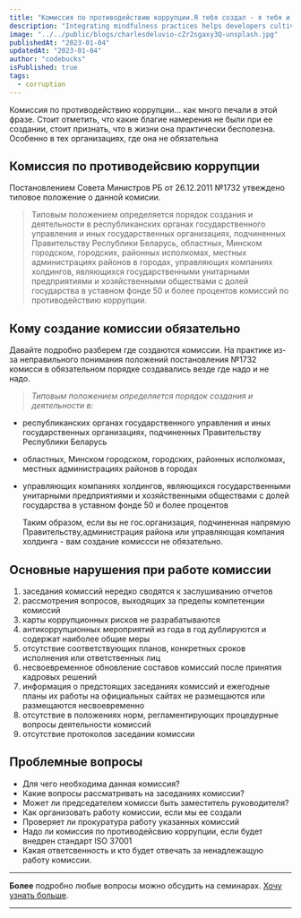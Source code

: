 ```yaml
---
title: "Комиссия по противодействию коррупции.Я тебя создал - я тебя и уберу"
description: "Integrating mindfulness practices helps developers cultivate present-moment awareness, fostering focus, problem-solving, and work-life balance."
image: "../../public/blogs/charlesdeluvio-cZr2sgaxy3Q-unsplash.jpg"
publishedAt: "2023-01-04"
updatedAt: "2023-01-04"
author: "codebucks"
isPublished: true
tags:
  - corruption
---
```


Комиссия по противодействию коррупции... как много печали в этой фразе. Стоит отметить, что какие благие намерения не были
при ее создании, стоит признать, что в жизни она практически бесполезна. Особенно в тех организациях, где она не обязательна

## Комиссия по противодейсвию коррупции

Постановлением Совета Министров РБ от 26.12.2011 №1732 утвеждено типовое положение о данной комисии.

> Типовым положением определяется порядок создания и деятельности в
> республиканских органах государственного управления и иных государственных
> организациях, подчиненных Правительству Республики Беларусь, областных, Минском
> городском, городских, районных исполкомах, местных администрациях районов в городах,
> управляющих компаниях холдингов, являющихся государственными унитарными
> предприятиями и хозяйственными обществами с долей государства в уставном фонде 50 и
> более процентов
> комиссий по противодействию коррупции.

## Кому создание комиссии обязательно

Давайте подробно разберем где создаются комиссии. На практике из-за неправильного понимания
положений постановления №1732 комисси в обязательном порядке создавались везде где надо и не надо.

> _Типовым положением определяется порядок создания и деятельности в:_

- республиканских органах государственного управления и иных государственных
  организациях, подчиненных Правительству Республики Беларусь
- областных, Минском
  городском, городских, районных исполкомах, местных администрациях районов в городах

- управляющих компаниях холдингов, являющихся государственными унитарными
  предприятиями и хозяйственными обществами с долей государства в уставном фонде 50 и
  более процентов

  Таким образом, если вы не гос.организация, подчиненная напрямую Правительству,администрация района или управляющая компания
  холдинга - вам создание комиссси не обязательно.

## Основные нарушения при работе комиссии

1.  заседания комиссий нередко сводятся к заслушиванию отчетов
2.  рассмотрения вопросов, выходящих
    за пределы компетенции комиссий
3.  карты коррупционных рисков не разрабатываются
4.  антикоррупционных мероприятий из года в год дублируются и содержат наиболее общие меры
5.  отсутствие соответствующих планов, конкретных сроков исполнения или ответственных лиц
6.  несвоевременное обновление составов комиссий после принятия кадровых решений
7.  информация о предстоящих заседаниях комиссий и ежегодные планы их работы на официальных сайтах не размещаются или размещаются несвоевременно
8.  отсутствие в положениях норм, регламентирующих процедурные вопросы деятельности комиссий
9.  отсутствие протоколов заседании комиссии

## Проблемные вопросы

- Для чего необходима данная комиссия?
- Какие вопросы рассматривать на заседаниях комиссии?
- Может ли председателем комисси быть заместитель руководителя?
- Как организовать работу комиссии, если мы ее создали
- Проверяет ли прокуратура работу указанных комиссий
- Надо ли комиссия по противодейсвию коррупции, если будет внедрен стандарт ISO 37001
- Какая ответсвенность и кто будет отвечать за ненадлежащую работу комиссии.

---

**Более** подробно любые вопросы можно обсудить на семинарах. [Хочу узнать больше](../contact).

---
